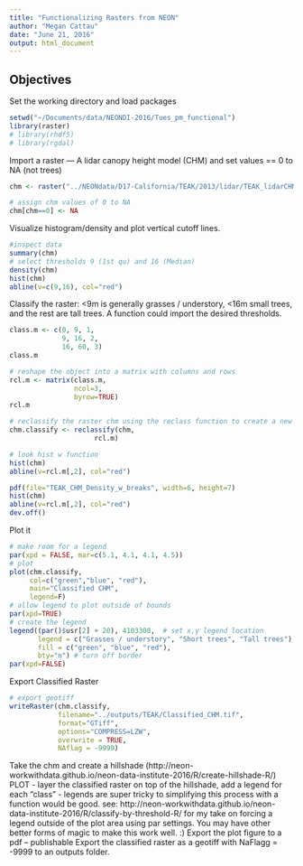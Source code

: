 ```yaml
---
title: "Functionalizing Rasters from NEON"
author: "Megan Cattau"
date: "June 21, 2016"
output: html_document
---
```


## Objectives

Set the working directory and load packages
```r
setwd("~/Documents/data/NEONDI-2016/Tues_pm_functional")
library(raster)
# library(rhdf5)
# library(rgdal)
```

Import a raster — A lidar canopy height model (CHM) and set values == 0 to NA (not trees)

```r
chm <- raster("../NEONdata/D17-California/TEAK/2013/lidar/TEAK_lidarCHM.tif")

# assign chm values of 0 to NA
chm[chm==0] <- NA
```

Visualize histogram/density and plot vertical cutoff lines.

```r

#inspect data
summary(chm)
# select thresholds 9 (1st qu) and 16 (Median)
density(chm)
hist(chm)
abline(v=c(9,16), col="red")

```

Classify the raster: <9m is generally grasses / understory, <16m small trees, and the rest are tall trees. A function could import the desired thresholds. 


```r
class.m <- c(0, 9, 1,
             9, 16, 2,
             16, 60, 3)
class.m

# reshape the object into a matrix with columns and rows
rcl.m <- matrix(class.m, 
                ncol=3, 
                byrow=TRUE)
rcl.m

# reclassify the raster chm using the reclass function to create a new raster.
chm.classify <- reclassify(chm, 
                     rcl.m)

# look hist w function
hist(chm)
abline(v=rcl.m[,2], col="red")

pdf(file="TEAK_CHM_Density_w_breaks", width=6, height=7)
hist(chm)
abline(v=rcl.m[,2], col="red")
dev.off()
```

Plot it

```r
# make room for a legend
par(xpd = FALSE, mar=c(5.1, 4.1, 4.1, 4.5))
# plot
plot(chm.classify,
     col=c("green","blue", "red"),
     main="Classified CHM",
     legend=F)
# allow legend to plot outside of bounds
par(xpd=TRUE)
# create the legend
legend((par()$usr[2] + 20), 4103300,  # set x,y legend location
       legend = c("Grasses / understory", "Short trees", "Tall trees"),  # make sure the order matches the colors, next
       fill = c("green", "blue", "red"),
       bty="n") # turn off border
par(xpd=FALSE)
```

Export Classified Raster
```r
# export geotiff
writeRaster(chm.classify,
            filename="../outputs/TEAK/Classified_CHM.tif",
            format="GTiff",
            options="COMPRESS=LZW",
            overwrite = TRUE,
            NAflag = -9999)
```

Take the chm and create a hillshade (http://neon-workwithdata.github.io/neon-data-institute-2016/R/create-hillshade-R/)
PLOT - layer the classified raster on top of the hillshade, add a legend for each “class” - legends are super tricky to simplifying this process with a function would be good.  see: http://neon-workwithdata.github.io/neon-data-institute-2016/R/classify-by-threshold-R/  for my take on forcing a legend outside of the plot area using par settings. You may have other better forms of magic to make this work well. :)
Export the plot figure to a pdf – publishable
Export the classified raster as a geotiff with NaFlagg = -9999 to an outputs folder.